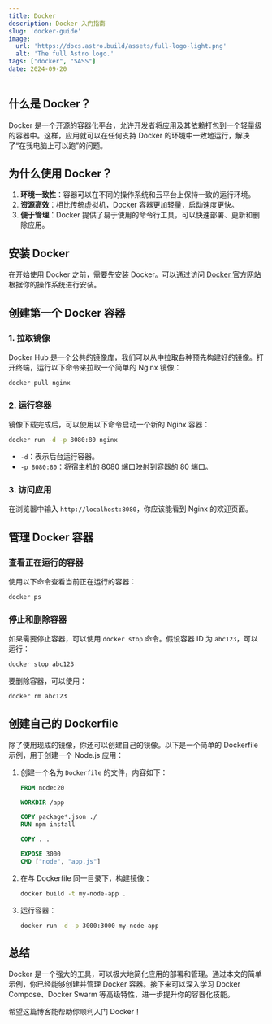 ```yaml
---
title: Docker
description: Docker 入门指南
slug: 'docker-guide'
image:
  url: 'https://docs.astro.build/assets/full-logo-light.png'
  alt: 'The full Astro logo.'
tags: ["docker", "SASS"]
date: 2024-09-20
---
```


## 什么是 Docker？

Docker 是一个开源的容器化平台，允许开发者将应用及其依赖打包到一个轻量级的容器中。这样，应用就可以在任何支持 Docker 的环境中一致地运行，解决了“在我电脑上可以跑”的问题。

## 为什么使用 Docker？

1. **环境一致性**：容器可以在不同的操作系统和云平台上保持一致的运行环境。
2. **资源高效**：相比传统虚拟机，Docker 容器更加轻量，启动速度更快。
3. **便于管理**：Docker 提供了易于使用的命令行工具，可以快速部署、更新和删除应用。

## 安装 Docker

在开始使用 Docker 之前，需要先安装 Docker。可以通过访问 [Docker 官方网站](https://www.docker.com/get-started) 根据你的操作系统进行安装。

## 创建第一个 Docker 容器

### 1. 拉取镜像

Docker Hub 是一个公共的镜像库，我们可以从中拉取各种预先构建好的镜像。打开终端，运行以下命令来拉取一个简单的 Nginx 镜像：

```bash
docker pull nginx
```

### 2. 运行容器

镜像下载完成后，可以使用以下命令启动一个新的 Nginx 容器：

```bash
docker run -d -p 8080:80 nginx
```

- `-d`：表示后台运行容器。
- `-p 8080:80`：将宿主机的 8080 端口映射到容器的 80 端口。

### 3. 访问应用

在浏览器中输入 `http://localhost:8080`，你应该能看到 Nginx 的欢迎页面。

## 管理 Docker 容器

### 查看正在运行的容器

使用以下命令查看当前正在运行的容器：

```bash
docker ps
```

### 停止和删除容器

如果需要停止容器，可以使用 `docker stop` 命令。假设容器 ID 为 `abc123`，可以运行：

```bash
docker stop abc123
```

要删除容器，可以使用：

```bash
docker rm abc123
```

## 创建自己的 Dockerfile

除了使用现成的镜像，你还可以创建自己的镜像。以下是一个简单的 Dockerfile 示例，用于创建一个 Node.js 应用：

1. 创建一个名为 `Dockerfile` 的文件，内容如下：

   ```dockerfile
   FROM node:20

   WORKDIR /app

   COPY package*.json ./
   RUN npm install

   COPY . .

   EXPOSE 3000
   CMD ["node", "app.js"]
   ```

2. 在与 Dockerfile 同一目录下，构建镜像：

   ```bash
   docker build -t my-node-app .
   ```

3. 运行容器：

   ```bash
   docker run -d -p 3000:3000 my-node-app
   ```

## 总结

Docker 是一个强大的工具，可以极大地简化应用的部署和管理。通过本文的简单示例，你已经能够创建并管理 Docker 容器。接下来可以深入学习 Docker Compose、Docker Swarm 等高级特性，进一步提升你的容器化技能。

希望这篇博客能帮助你顺利入门 Docker！
